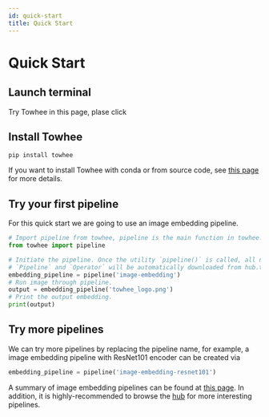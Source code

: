 ```yaml
---
id: quick-start
title: Quick Start
---
```



# Quick Start

## Launch terminal

Try Towhee in this page, plase click
<KatacodaBtn />

## Install Towhee
```console
pip install towhee
```
If you want to install Towhee with conda or from source code, see [this page](get-started/install) for more details.

## Try your first pipeline

For this quick start we are going to use an image embedding pipeline. 

```python
# Import pipeline from towhee, pipeline is the main function in towhee.
from towhee import pipeline

# Initiate the pipeline. Once the utility `pipeline()` is called, all necessary 
# `Pipeline` and `Operator` will be automatically downloaded from hub.towhee.io.
embedding_pipeline = pipeline('image-embedding')
# Run image through pipeline.
output = embedding_pipeline('towhee_logo.png')
# Print the output embedding.
print(output)
```

## Try more pipelines

We can try more pipelines by replacing the pipeline name, for example, a image embedding pipeline with ResNet101 encoder can be created via
```python
embedding_pipeline = pipeline('image-embedding-resnet101')
```
A summary of image embedding pipelines can be found at [this page](pipelines/image-embedding).
In addition, it is highly-recommended to browse the [hub](https://hub.towhee.io/pipelines) for more interesting pipelines.